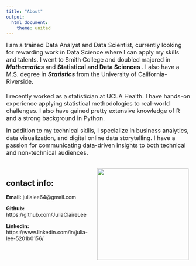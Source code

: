 ```yaml
---
title: "About"
output: 
  html_document:
    theme: united
---
```


<font size="3">
I am a trained Data Analyst and Data Scientist, currently looking for rewarding work in Data Science where I can apply my skills and talents. I went to Smith College and doubled majored in <b> <i> Mathematics </i> </b> and <b> </i> Statistical and  Data Sciences </i> </b> . I also have a M.S. degree in <b> <i> Statistics </i> </b> from the University of California-Riverside. \
\
I recently worked as a statistician at UCLA Health. I have hands-on experience applying statistical methodologies to real-world challenges. I also have gained pretty extensive knowledge of R and a strong background in Python. \


In addition to my technical skills, I specialize in business analytics, data visualization, and digital online data storytelling. I have a passion for communicating data-driven insights to both technical and non-technical audiences.
 </font> 

<div class="wrap"> ![](194425086_4193246774066940_7270543670241906765_n copy.jpg){width=250px} 
</div>

<style>
 .wrap {
   float: right; 
   margin: 5px;
  }
</style>
\

## contact info:
$\textbf{Email:}$ julialee64@gmail.com 

$\textbf{Github:}$ https://github.com/JuliaClaireLee

$\textbf{Linkedin:}$ 
https://www.linkedin.com/in/julia-lee-5201b0156/








